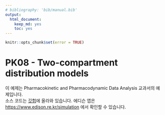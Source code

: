 ```yaml
---
# bibliography: 'bib/manual.bib'
output:
  html_document:
    keep_md: yes
    toc: yes
---
```


```r
knitr::opts_chunk$set(error = TRUE)
```

# PK08 - Two-compartment distribution models

이 예제는 Pharmacokinetic and Pharmacodynamic Data Analysis 교과서의 예제입니다.  
소스 코드는 [깃헙](https://github.com/asancpt/edison-gab)에 올라와 있습니다.
에디슨 앱은 <https://www.edison.re.kr/simulation> 에서 확인할 수 있습니다.

```r
```
